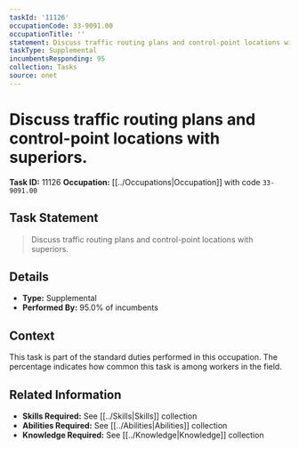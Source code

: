 ```yaml
---
taskId: '11126'
occupationCode: 33-9091.00
occupationTitle: ''
statement: Discuss traffic routing plans and control-point locations with superiors.
taskType: Supplemental
incumbentsResponding: 95
collection: Tasks
source: onet
---
```

# Discuss traffic routing plans and control-point locations with superiors.

**Task ID:** 11126
**Occupation:** [[../Occupations|Occupation]] with code `33-9091.00`

## Task Statement

> Discuss traffic routing plans and control-point locations with superiors.

## Details

- **Type:** Supplemental
- **Performed By:** 95.0% of incumbents

## Context

This task is part of the standard duties performed in this occupation. The percentage indicates how common this task is among workers in the field.

## Related Information

- **Skills Required:** See [[../Skills|Skills]] collection
- **Abilities Required:** See [[../Abilities|Abilities]] collection
- **Knowledge Required:** See [[../Knowledge|Knowledge]] collection
